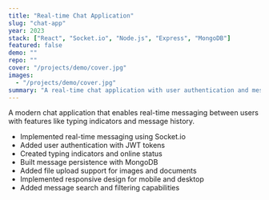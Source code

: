 ```yaml
---
title: "Real-time Chat Application"
slug: "chat-app"
year: 2023
stack: ["React", "Socket.io", "Node.js", "Express", "MongoDB"]
featured: false
demo: ""
repo: ""
cover: "/projects/demo/cover.jpg"
images:
  - "/projects/demo/cover.jpg"
summary: "A real-time chat application with user authentication and message persistence."
---
```


A modern chat application that enables real-time messaging between users with features like typing indicators and message history.

- Implemented real-time messaging using Socket.io
- Added user authentication with JWT tokens
- Created typing indicators and online status
- Built message persistence with MongoDB
- Added file upload support for images and documents
- Implemented responsive design for mobile and desktop
- Added message search and filtering capabilities
